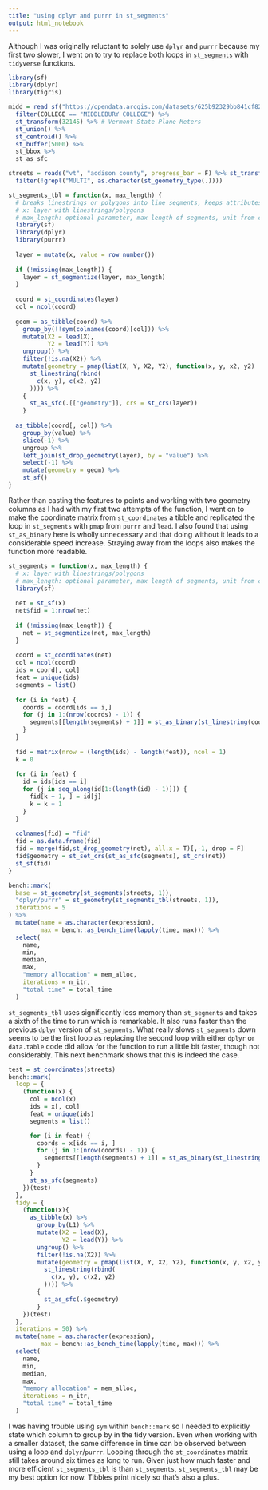 ```yaml
---
title: "using dplyr and purrr in st_segments"
output: html_notebook
---
```


Although I was originally reluctant to solely use `dplyr` and `purrr` because my first two slower, I went on to try to replace both loops in [`st_segments`](https://kufreu.github.io/musings/st_segments/st_segments.nb.html) with `tidyverse` functions. 

```r
library(sf)
library(dplyr)
library(tigris)

midd = read_sf("https://opendata.arcgis.com/datasets/625b92329bb841cf8295d14553b67e1f_2.geojson") %>% 
  filter(COLLEGE == "MIDDLEBURY COLLEGE") %>% 
  st_transform(32145) %>% # Vermont State Plane Meters
  st_union() %>% 
  st_centroid() %>% 
  st_buffer(5000) %>% 
  st_bbox %>% 
  st_as_sfc

streets = roads("vt", "addison county", progress_bar = F) %>% st_transform(32145) %>% st_intersection(midd) %>%
  filter(!grepl("MULTI", as.character(st_geometry_type(.))))
```


```r
st_segments_tbl = function(x, max_length) {
  # breaks linestrings or polygons into line segments, keeps attributes
  # x: layer with linestrings/polygons
  # max_length: optional parameter, max length of segments, unit from crs
  library(sf)
  library(dplyr)
  library(purrr)
  
  layer = mutate(x, value = row_number())
  
  if (!missing(max_length)) {
    layer = st_segmentize(layer, max_length)
  }
  
  coord = st_coordinates(layer)
  col = ncol(coord)
  
  geom = as_tibble(coord) %>%
    group_by(!!sym(colnames(coord)[col])) %>%
    mutate(X2 = lead(X),
           Y2 = lead(Y)) %>%
    ungroup() %>%
    filter(!is.na(X2)) %>%
    mutate(geometry = pmap(list(X, Y, X2, Y2), function(x, y, x2, y2)
      st_linestring(rbind(
        c(x, y), c(x2, y2)
      )))) %>%
    {
      st_as_sfc(.[["geometry"]], crs = st_crs(layer))
    }
  
  as_tibble(coord[, col]) %>%
    group_by(value) %>%
    slice(-1) %>%
    ungroup %>%
    left_join(st_drop_geometry(layer), by = "value") %>%
    select(-1) %>%
    mutate(geometry = geom) %>%
    st_sf()
}
```
Rather than casting the features to points and working with two geometry columns as I had with my first two attempts of the function, I went on to make the coordinate matrix from `st_coordinates` a tibble and replicated the loop in `st_segments` with `pmap` from `purrr` and `lead`. I also found that using `st_as_binary` here is wholly unnecessary and that doing without it leads to a considerable speed increase. Straying away from the loops also makes the function more readable. 
```r
st_segments = function(x, max_length) {
  # x: layer with linestrings/polygons
  # max_length: optional parameter, max length of segments, unit from crs
  library(sf)
  
  net = st_sf(x)
  net$fid = 1:nrow(net)
  
  if (!missing(max_length)) {
    net = st_segmentize(net, max_length)
  }
  
  coord = st_coordinates(net)
  col = ncol(coord)
  ids = coord[, col]
  feat = unique(ids)
  segments = list()
  
  for (i in feat) {
    coords = coord[ids == i,]
    for (j in 1:(nrow(coords) - 1)) {
      segments[[length(segments) + 1]] = st_as_binary(st_linestring(coords[j:(j + 1), 1:2]))
    }
  }
  
  fid = matrix(nrow = (length(ids) - length(feat)), ncol = 1)
  k = 0
  
  for (i in feat) {
    id = ids[ids == i]
    for (j in seq_along(id[1:(length(id) - 1)])) {
      fid[k + 1, ] = id[j]
      k = k + 1
    }
  }
  
  colnames(fid) = "fid"
  fid = as.data.frame(fid)
  fid = merge(fid,st_drop_geometry(net), all.x = T)[,-1, drop = F]
  fid$geometry = st_set_crs(st_as_sfc(segments), st_crs(net))
  st_sf(fid)
}
```


```r
bench::mark(
  base = st_geometry(st_segments(streets, 1)),
  "dplyr/purrr" = st_geometry(st_segments_tbl(streets, 1)),
  iterations = 5
) %>%
  mutate(name = as.character(expression),
         max = bench::as_bench_time(lapply(time, max))) %>%
  select(
    name,
    min,
    median,
    max,
    "memory allocation" = mem_alloc,
    iterations = n_itr,
    "total time" = total_time
  )
```
`st_segments_tbl` uses significantly less memory than `st_segments` and takes a sixth of the time to run which is remarkable. It also runs faster than the previous `dplyr` version of `st_segments`. What really slows `st_segments` down seems to be the first loop as replacing the second loop with either `dplyr` or `data.table` code did allow for the function to run a little bit faster, though not considerably. This next benchmark shows that this is indeed the case. 

```r
test = st_coordinates(streets)
bench::mark(
  loop = {
    (function(x) {
      col = ncol(x)
      ids = x[, col]
      feat = unique(ids)
      segments = list()

      for (i in feat) {
        coords = x[ids == i, ]
        for (j in 1:(nrow(coords) - 1)) {
          segments[[length(segments) + 1]] = st_as_binary(st_linestring(coords[j:(j + 1), 1:2]))
        }
      }
      st_as_sfc(segments)
    })(test)
  },
  tidy = {
    (function(x){
      as_tibble(x) %>%
        group_by(L1) %>%
        mutate(X2 = lead(X),
               Y2 = lead(Y)) %>%
        ungroup() %>%
        filter(!is.na(X2)) %>%
        mutate(geometry = pmap(list(X, Y, X2, Y2), function(x, y, x2, y2)
          st_linestring(rbind(
            c(x, y), c(x2, y2)
          )))) %>%
        {
          st_as_sfc(.$geometry)
        }
    })(test)
  },
  iterations = 50) %>%
  mutate(name = as.character(expression),
         max = bench::as_bench_time(lapply(time, max))) %>%
  select(
    name,
    min,
    median,
    max,
    "memory allocation" = mem_alloc,
    iterations = n_itr,
    "total time" = total_time
  )
```
I was having trouble using `sym` within `bench::mark` so I needed to explicitly state which column to group by in the tidy version. Even when working with a smaller dataset, the same difference in time can be observed between using a loop and `dplyr`/`purrr`. Looping through the `st_coordinates` matrix still takes around six times as long to run. Given just how much faster and more efficient `st_segments_tbl` is than `st_segments`,  `st_segments_tbl` may be my best option for now. Tibbles print nicely so that's also a plus.